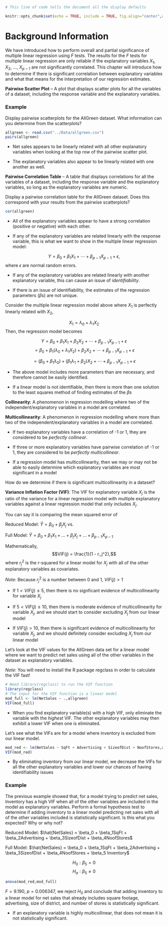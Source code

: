 ```{r setup, include = TRUE, echo=FALSE}
# This line of code tells the document all the display defaults

knitr::opts_chunk$set(echo = TRUE, include = TRUE, fig.align="center",warnings = FALSE,fig.width = 5,fig.height=3)
```

# Background Information

We have introduced how to perform overall and partial significance of multiple linear regression using $F$ tests.  The results for the $F$ tests for multiple linear regression are only reliable if the explanatory variables $X_1$, $X_2$, $\dots$, $X_{p-1}$ are not significantly correlated.  This chapter will introduce how to determine if there is significant correlation between explanatory variables and what that means for the interpretation of our regression estimates.

**Pairwise Scatter Plot** -- A plot that displays scatter plots for all the variables of a dataset, including the response variable and the explanatory variables.

### Example

Display pairwise scatterplots for the AllGreen dataset.  What information can you determine from the scatterplots?

```{r}
allgreen <- read.csv("../Data/allgreen.csv")
pairs(allgreen)
```
- Net sales appears to be linearly related with all other explanatory variables when looking at the top row of the pairwise scatter plot.

- The explanatory variables also appear to be linearly related with one another as well.

**Pairwise Correlation Table** -- A table that displays correlations for all the variables of a dataset, including the response variable and the explanatory variables, so long as the explanatory variables are numeric.

Display a pairwise correlation table for the AllGreen dataset.  Does this correspond with your results from the pairwise scatterplots?
```{r}
cor(allgreen)
```

- All of the explanatory variables appear to have a strong correlation (positive or negative) with each other.

- If any of the explanatory variables are related linearly with the response variable, this is what we want to show in the multiple linear regression model:

$$Y = \beta_0 + \beta_1 X_1 + \cdots + \beta_{p-1}X_{p-1} + \epsilon,$$
where $\epsilon$ are normal random errors.

- If any of the explanatory variables are related linearly with another explanatory variable, this can cause an issue of *identifiability*.

- If there is an issue of identifiability, the estimates of the regression parameters ($\beta$s) are not unique.

Consider the multiple linear regression model above where $X_1$ is perfectly linearly related with $X_2$,

$$X_1 = \lambda_0 + \lambda_1 X_2$$
Then, the regression model becomes

$$Y = \beta_0 + \beta_1X_1 + \beta_2X_2 + \cdots + \beta_{p-1}X_{p-1} + \epsilon$$
$$ = \beta_0 + \beta_1(\lambda_0 + \lambda_1X_2) + \beta_2X_2 + \cdots + \beta_{p-1}X_{p-1} + \epsilon$$

$$ = (\beta_0 + \beta_1\lambda_0) + (\beta_1\lambda_1 + \beta_2)X_2 + \cdots + \beta_{p-1}X_{p-1} + \epsilon$$

- The above model includes more parameters than are necessary, and therefore cannot be easily identified.

- If a linear model is not identifiable, then there is more than one solution to the least squares method of finding estimates of the $\beta$s

**Collinearity**: A phenomenon in regression modelling where two of the independent/explanatory variables in a model are correlated.

**Multicollinearity**: A phenomenon in regression modelling where more than two of the independent/explanatory variables in a model are correlated.

- If two explanatory variables have a correlation of -1 or 1, they are considered to be *perfectly collinear*.

- If three or more explanatory variables have pairwise correlation of -1 or 1, they are considered to be *perfectly multicollinear*.

- If a regression model has multicollinearity, then we may or may not be able to easily determine which explanatory variables are most significant in a model

How do we determine if there is significant multicollinearity in a dataset?

**Variance Inflation Factor (VIF)**: The VIF for explanatory variable $X_j$ is the ratio of the variance for a linear regression model with multiple explanatory variables against a linear regression model that only includes $X_j$. 

You can say it is comparing the mean squared error of

Reduced Model: $\hat{Y} = \beta_0 + \beta_jX_j$ vs.

Full Model: $\hat{Y} = \beta_0 + \beta_1 X_1 + \dots + \beta_jX_j + \dots + \beta_{p-1}X_{p-1}$



Mathematically, $$VIF(j) = \frac{1}{1 - r_j^2},$$ where $r_j^2$ is the r-squared for a linear model for $X_j$ with all of the other explanatory variables as covariates.  

*Note*: Because $r_j^2$ is a number between 0 and 1, $VIF(j) > 1$

- If $1 < VIF(j) \leq 5$, then there is no signficant evidence of multicollinearity for variable $X_j$

- If $5 < VIF(j) \leq 10$, then there is moderate evidence of multicollinearity for variable $X_j$, and we should start to consider excluding $X_j$ from our linear model

- If $VIF(j) > 10$, then there is significant evidence of multicollinearity for variable $X_j$, and we should definitely consider excluding $X_j$ from our linear model

Let's look at the VIF values for the AllGreen data set for a linear model where we want to predict net sales using all of the other variables in the dataset as explanatory variables.

*Note*: You will need to install the R package regclass in order to calculate the VIF fast!

```{r}
# Need library(regclass) to run the VIF function
library(regclass)
# The input for the VIF function is a linear model
mod_full <- lm(NetSales ~ .,allgreen)
VIF(mod_full)
```
- When you find explanatory variable(s) with a high VIF, only eliminate the variable with the *highest* VIF.  The other explanatory variables may then exhibit a lower VIF when one is eliminated.

Let's see what the VIFs are for a model where inventory is excluded from our linear model.

```{r}
mod_red <- lm(NetSales ~ SqFt + Advertising + SizeofDist + NoofStores,allgreen)
VIF(mod_red)
```
- By eliminating inventory from our linear model, we decrease the VIFs for all the other explanatory variables and lower our chances of having identifiability issues

### Example

The previous example showed that, for a model trying to predict net sales, Inventory has a high VIF when all of the other variables are included in the model as explanatory variables.  Perform a formal hypothesis test to determine if adding inventory to a linear model predicting net sales with all of the other variables included is statistically significant.  Is this what you expected?  Why or why not?

Reduced Model: $\hat{NetSales} = \beta_0 + \beta_1SqFt + \beta_2Advertising + \beta_3SizeofDist + \beta_4NoofStores$

Full Model: $\hat{NetSales} = \beta_0 + \beta_1SqFt + \beta_2Advertising + \beta_3SizeofDist + \beta_4NoofStores + \beta_5 Inventory$

$$H_0: \beta_5 = 0$$
$$H_a: \beta_5 \neq 0$$

```{r}
anova(mod_red,mod_full)
```
$F = 9.190$, $p = 0.006347$, we reject $H_0$ and conclude that adding inventory to a linear model for net sales that already includes square footage, advertising, size of district, and number of stores is statistically significant.

- If an explanatory variable is highly multicollinear, that does not mean it is not statistically significant.
